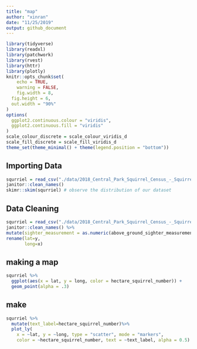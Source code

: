 ```yaml
---
title: "map"
author: "xinran"
date: "11/25/2019"
output: github_document
---
```

```r
library(tidyverse)
library(readxl)
library(patchwork)
library(rvest)
library(httr)
library(plotly)
knitr::opts_chunk$set(
	echo = TRUE,
	warning = FALSE,
	fig.width = 8, 
  fig.height = 6,
  out.width = "90%"
)
options(
  ggplot2.continuous.colour = "viridis",
  ggplot2.continuous.fill = "viridis"
)
scale_colour_discrete = scale_colour_viridis_d
scale_fill_discrete = scale_fill_viridis_d
theme_set(theme_minimal() + theme(legend.position = "bottom"))

```



## Importing Data

```r

squrriel = read_csv("./data/2018_Central_Park_Squirrel_Census_-_Squirrel_Data.csv") %>% 
janitor::clean_names()  
skimr::skim(squrriel) # observe the distribution of our dataset
```




## Data Cleaning


```r
squrriel = read_csv("./data/2018_Central_Park_Squirrel_Census_-_Squirrel_Data.csv") %>% 
janitor::clean_names() %>% 
mutate(sighter_measurement = as.numeric(above_ground_sighter_measurement))%>%
rename(lat=y,
       long=x)
```

## making a map
```r
squrriel %>%
  ggplot(aes(x = lat, y = long, color = hectare_squirrel_number)) +
  geom_point(alpha = .3)
```
## make

```r
squrriel %>%
  mutate(text_label=hectare_squirrel_number)%>%
  plot_ly(
    x = ~lat, y = ~long, type = "scatter", mode = "markers",
    color = ~hectare_squirrel_number, text = ~text_label, alpha = 0.5)
```


